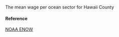 The mean wage per ocean sector for Hawaii County

#### Reference

[NOAA ENOW](https://coast.noaa.gov/digitalcoast/tools/enow.html)